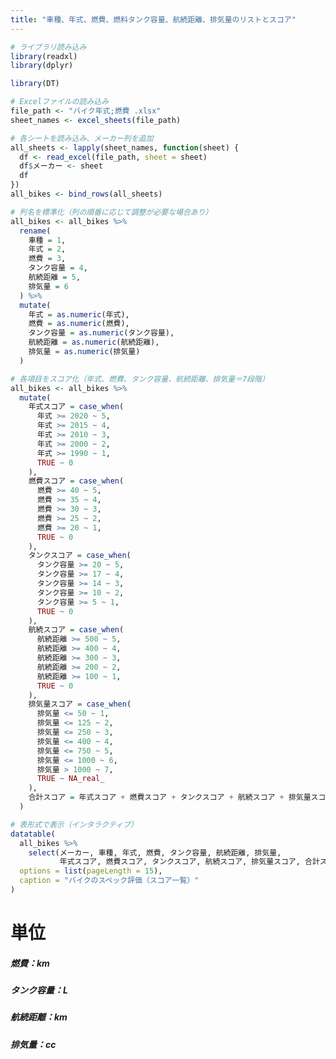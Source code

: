 ---
title: "車種、年式、燃費、燃料タンク容量、航続距離、排気量のリストとスコア"
---

```{r}

# ライブラリ読み込み
library(readxl)
library(dplyr)

library(DT)

# Excelファイルの読み込み
file_path <- "バイク年式;燃費 .xlsx"
sheet_names <- excel_sheets(file_path)

# 各シートを読み込み、メーカー列を追加
all_sheets <- lapply(sheet_names, function(sheet) {
  df <- read_excel(file_path, sheet = sheet)
  df$メーカー <- sheet
  df
})
all_bikes <- bind_rows(all_sheets)

# 列名を標準化（列の順番に応じて調整が必要な場合あり）
all_bikes <- all_bikes %>%
  rename(
    車種 = 1,
    年式 = 2,
    燃費 = 3,
    タンク容量 = 4,
    航続距離 = 5,
    排気量 = 6
  ) %>%
  mutate(
    年式 = as.numeric(年式),
    燃費 = as.numeric(燃費),
    タンク容量 = as.numeric(タンク容量),
    航続距離 = as.numeric(航続距離),
    排気量 = as.numeric(排気量)
  )

# 各項目をスコア化（年式、燃費、タンク容量、航続距離、排気量＝7段階）
all_bikes <- all_bikes %>%
  mutate(
    年式スコア = case_when(
      年式 >= 2020 ~ 5,
      年式 >= 2015 ~ 4,
      年式 >= 2010 ~ 3,
      年式 >= 2000 ~ 2,
      年式 >= 1990 ~ 1,
      TRUE ~ 0
    ),
    燃費スコア = case_when(
      燃費 >= 40 ~ 5,
      燃費 >= 35 ~ 4,
      燃費 >= 30 ~ 3,
      燃費 >= 25 ~ 2,
      燃費 >= 20 ~ 1,
      TRUE ~ 0
    ),
    タンクスコア = case_when(
      タンク容量 >= 20 ~ 5,
      タンク容量 >= 17 ~ 4,
      タンク容量 >= 14 ~ 3,
      タンク容量 >= 10 ~ 2,
      タンク容量 >= 5 ~ 1,
      TRUE ~ 0
    ),
    航続スコア = case_when(
      航続距離 >= 500 ~ 5,
      航続距離 >= 400 ~ 4,
      航続距離 >= 300 ~ 3,
      航続距離 >= 200 ~ 2,
      航続距離 >= 100 ~ 1,
      TRUE ~ 0
    ),
    排気量スコア = case_when(
      排気量 <= 50 ~ 1,
      排気量 <= 125 ~ 2,
      排気量 <= 250 ~ 3,
      排気量 <= 400 ~ 4,
      排気量 <= 750 ~ 5,
      排気量 <= 1000 ~ 6,
      排気量 > 1000 ~ 7,
      TRUE ~ NA_real_
    ),
    合計スコア = 年式スコア + 燃費スコア + タンクスコア + 航続スコア + 排気量スコア
  )

# 表形式で表示（インタラクティブ）
datatable(
  all_bikes %>%
    select(メーカー, 車種, 年式, 燃費, タンク容量, 航続距離, 排気量,
           年式スコア, 燃費スコア, タンクスコア, 航続スコア, 排気量スコア, 合計スコア),
  options = list(pageLength = 15),
  caption = "バイクのスペック評価（スコア一覧）"
)
```

# 単位

##### 燃費：km

##### タンク容量：L

##### 航続距離：km

##### 排気量：cc

